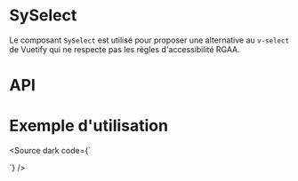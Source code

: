 
<Meta of={SySelectStories} />

# SySelect

Le composant `SySelect` est utilisé pour proposer une alternative au `v-select` de Vuetify qui ne respecte pas les règles d'accessibilité RGAA.

<Canvas of={SySelectStories.Default} />

<Story of={SySelectStories.Info} />

# API

<Controls of={SySelectStories.Default} />

# Exemple d'utilisation

<Source dark code={`
<script setup lang="ts">

	const selectedValue = ref(undefined)

	const items = [
		{ text: 'Option 1', value: '1' },
		{ text: 'Option 2', value: '2' },
	]
</script>

<template>
	<main class="ma-12">
		SelectedValue: {{ selectedValue }}
		<div class="d-flex flex-wrap align-center">
			<custom-select
				v-model="selectedValue"
				:items="items"
				text-key="text"
				outlined
				required
			/>
		</div>
	</main>
</template>
`} />